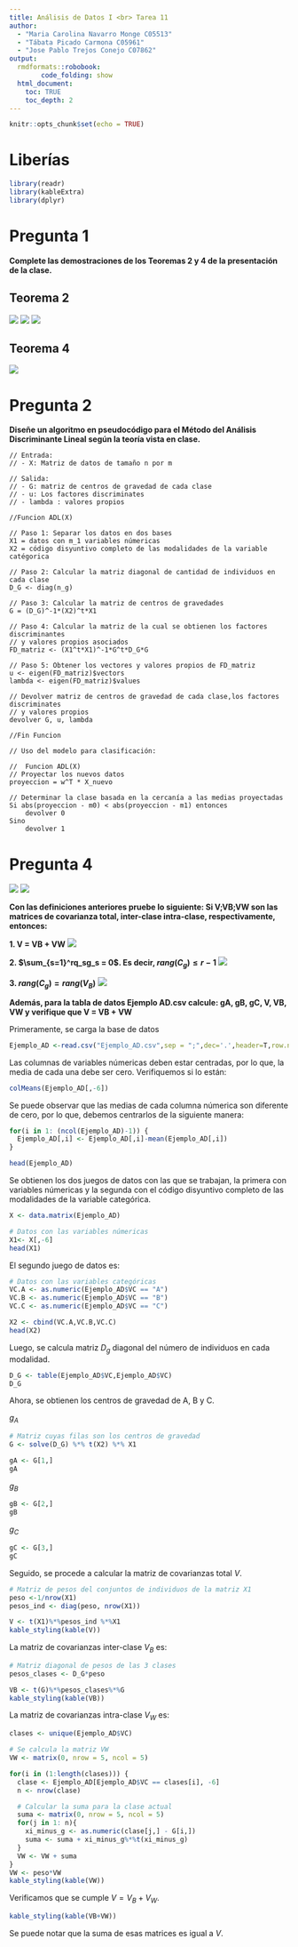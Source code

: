 ```yaml
---
title: Análisis de Datos I <br> Tarea 11
author:
  - "Maria Carolina Navarro Monge C05513"
  - "Tábata Picado Carmona C05961"
  - "Jose Pablo Trejos Conejo C07862"
output:
  rmdformats::robobook:
        code_folding: show
  html_document:
    toc: TRUE
    toc_depth: 2
---
```


```r
knitr::opts_chunk$set(echo = TRUE)
```

# Liberías

```r
library(readr)
library(kableExtra)
library(dplyr)
```


# Pregunta 1

**Complete las demostraciones de los Teoremas 2 y 4 de la presentación de la clase.**

## Teorema 2
<img src= "Teoremas_1.jpg">
<img src= "Teoremas_2.jpg">
<img src= "Teoremas_3.jpg">

## Teorema 4
<img src= "Teoremas_4.jpg">

# Pregunta 2
**Diseñe un algoritmo en pseudocódigo para el Método del Análisis Discriminante Lineal según la teoría vista en clase.**

    // Entrada:
    // - X: Matriz de datos de tamaño n por m

    // Salida:
    // - G: matriz de centros de gravedad de cada clase
    // - u: Los factores discriminates
    // - lambda : valores propios

    //Funcion ADL(X)
    
    // Paso 1: Separar los datos en dos bases
    X1 = datos con m_1 variables númericas
    X2 = código disyuntivo completo de las modalidades de la variable catégorica
    
    // Paso 2: Calcular la matriz diagonal de cantidad de individuos en cada clase
    D_G <- diag(n_g)
    
    // Paso 3: Calcular la matriz de centros de gravedades
    G = (D_G)^-1*(X2)^t*X1
    
    // Paso 4: Calcular la matriz de la cual se obtienen los factores discriminantes
    // y valores propios asociados
    FD_matriz <- (X1^t*X1)^-1*G^t*D_G*G
    
    // Paso 5: Obtener los vectores y valores propios de FD_matriz
    u <- eigen(FD_matriz)$vectors
    lambda <- eigen(FD_matriz)$values
    
    // Devolver matriz de centros de gravedad de cada clase,los factores discriminates
    // y valores propios
    devolver G, u, lambda
    
    //Fin Funcion

    // Uso del modelo para clasificación:
    
    //  Funcion ADL(X)
    // Proyectar los nuevos datos
    proyeccion = w^T * X_nuevo
    
    // Determinar la clase basada en la cercanía a las medias proyectadas
    Si abs(proyeccion - m0) < abs(proyeccion - m1) entonces
        devolver 0
    Sino
        devolver 1


# Pregunta 4
<img src= "enunciado4.png">
<img src= "enunciado4.1.png">

**Con las definiciones anteriores pruebe lo siguiente: Si V;VB;VW son las matrices de covarianza total, inter-clase intra-clase, respectivamente, entonces:**

**1. V = VB + VW**
<img src= "1.jpg">

**2. $\sum_{s=1}^rq_sg_s = 0$. Es decir, $rang(C_g) \leq r-1$**
<img src= "2.jpg">

**3. $rang(C_g) = rang(V_B)$**
<img src= "3.jpg">

**Además, para la tabla de datos Ejemplo AD.csv calcule: gA, gB, gC, V, VB, VW y verifique que V = VB + VW**

Primeramente, se carga la base de datos
```r
Ejemplo_AD <-read.csv("Ejemplo_AD.csv",sep = ";",dec='.',header=T,row.names = 1,stringsAsFactors = T)

```

Las columnas de variables númericas deben estar centradas, por lo que, la media de cada una debe ser cero. Verifiquemos si lo están:

```r
colMeans(Ejemplo_AD[,-6])
```
Se puede observar que las medias de cada columna númerica son diferente de cero, por lo que,
debemos centrarlos de la siguiente manera:
```r
for(i in 1: (ncol(Ejemplo_AD)-1)) {
  Ejemplo_AD[,i] <- Ejemplo_AD[,i]-mean(Ejemplo_AD[,i])
}

head(Ejemplo_AD)
```

Se obtienen los dos juegos de datos con las que se trabajan, la primera con variables
númericas y la segunda con el código disyuntivo completo de las modalidades de la variable categórica.

```r
X <- data.matrix(Ejemplo_AD)

# Datos con las variables númericas
X1<- X[,-6]
head(X1)

``` 
El segundo juego de datos es:
```r
# Datos con las variables categóricas
VC.A <- as.numeric(Ejemplo_AD$VC == "A")
VC.B <- as.numeric(Ejemplo_AD$VC == "B")
VC.C <- as.numeric(Ejemplo_AD$VC == "C")

X2 <- cbind(VC.A,VC.B,VC.C)
head(X2)
```
Luego, se calcula matriz $D_g$ diagonal del número de individuos en cada modalidad.
```r
D_G <- table(Ejemplo_AD$VC,Ejemplo_AD$VC)
D_G
```
Ahora, se obtienen los centros de gravedad de A, B y C.

$g_A$

```r
# Matriz cuyas filas son los centros de gravedad
G <- solve(D_G) %*% t(X2) %*% X1

gA <- G[1,]
gA
```

$g_B$
```r
gB <- G[2,]
gB

```
$g_C$
```r
gC <- G[3,]
gC
```
Seguido, se procede a calcular la matriz de covarianzas total $V$.

```r
# Matriz de pesos del conjuntos de individuos de la matriz X1
peso <-1/nrow(X1)
pesos_ind <- diag(peso, nrow(X1))

V <- t(X1)%*%pesos_ind %*%X1
kable_styling(kable(V))

```

La matriz de covarianzas inter-clase $V_B$ es:
```r
# Matriz diagonal de pesos de las 3 clases
pesos_clases <- D_G*peso

VB <- t(G)%*%pesos_clases%*%G
kable_styling(kable(VB))
```

La matriz de covarianzas intra-clase $V_W$ es:
```r
clases <- unique(Ejemplo_AD$VC)

# Se calcula la matriz VW
VW <- matrix(0, nrow = 5, ncol = 5)

for(i in (1:length(clases))) {
  clase <- Ejemplo_AD[Ejemplo_AD$VC == clases[i], -6]
  n <- nrow(clase)

  # Calcular la suma para la clase actual
  suma <- matrix(0, nrow = 5, ncol = 5)
  for(j in 1: n){
    xi_minus_g <- as.numeric(clase[j,] - G[i,])
    suma <- suma + xi_minus_g%*%t(xi_minus_g)
  }
  VW <- VW + suma
}
VW <- peso*VW
kable_styling(kable(VW))
```

Verificamos que se cumple $V = V_B+V_W$.
```r
kable_styling(kable(VB+VW))
```
Se puede notar que la suma de esas matrices es igual a $V$.
